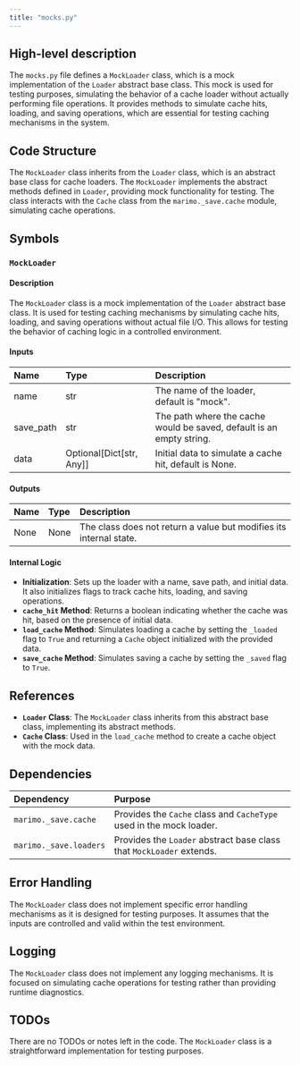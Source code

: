 ```yaml
---
title: "mocks.py"
---
```


## High-level description

The `mocks.py` file defines a `MockLoader` class, which is a mock implementation of the `Loader` abstract base class. This mock is used for testing purposes, simulating the behavior of a cache loader without actually performing file operations. It provides methods to simulate cache hits, loading, and saving operations, which are essential for testing caching mechanisms in the system.

## Code Structure

The `MockLoader` class inherits from the `Loader` class, which is an abstract base class for cache loaders. The `MockLoader` implements the abstract methods defined in `Loader`, providing mock functionality for testing. The class interacts with the `Cache` class from the `marimo._save.cache` module, simulating cache operations.

## Symbols

### `MockLoader`
#### Description
The `MockLoader` class is a mock implementation of the `Loader` abstract base class. It is used for testing caching mechanisms by simulating cache hits, loading, and saving operations without actual file I/O. This allows for testing the behavior of caching logic in a controlled environment.

#### Inputs
| Name | Type | Description |
|:-----|:-----|:------------|
| name | str | The name of the loader, default is "mock". |
| save_path | str | The path where the cache would be saved, default is an empty string. |
| data | Optional[Dict[str, Any]] | Initial data to simulate a cache hit, default is None. |

#### Outputs
| Name | Type | Description |
|:-----|:-----|:------------|
| None | None | The class does not return a value but modifies its internal state. |

#### Internal Logic
- **Initialization**: Sets up the loader with a name, save path, and initial data. It also initializes flags to track cache hits, loading, and saving operations.
- **`cache_hit` Method**: Returns a boolean indicating whether the cache was hit, based on the presence of initial data.
- **`load_cache` Method**: Simulates loading a cache by setting the `_loaded` flag to `True` and returning a `Cache` object initialized with the provided data.
- **`save_cache` Method**: Simulates saving a cache by setting the `_saved` flag to `True`.

## References

- **`Loader` Class**: The `MockLoader` class inherits from this abstract base class, implementing its abstract methods.
- **`Cache` Class**: Used in the `load_cache` method to create a cache object with the mock data.

## Dependencies

| Dependency | Purpose |
|:-----------|:--------|
| `marimo._save.cache` | Provides the `Cache` class and `CacheType` used in the mock loader. |
| `marimo._save.loaders` | Provides the `Loader` abstract base class that `MockLoader` extends. |

## Error Handling

The `MockLoader` class does not implement specific error handling mechanisms as it is designed for testing purposes. It assumes that the inputs are controlled and valid within the test environment.

## Logging

The `MockLoader` class does not implement any logging mechanisms. It is focused on simulating cache operations for testing rather than providing runtime diagnostics.

## TODOs

There are no TODOs or notes left in the code. The `MockLoader` class is a straightforward implementation for testing purposes.